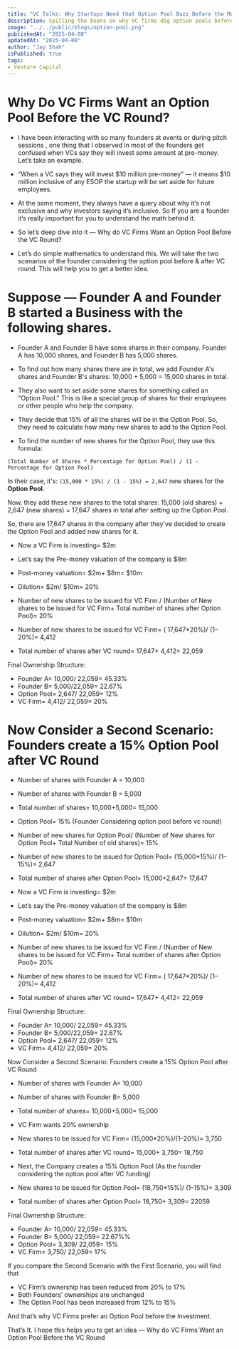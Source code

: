 ```yaml
---
title: "VC Talks: Why Startups Need that Option Pool Buzz Before the Money Rolls In"
description: Spilling the beans on why VC firms dig option pools before the funding party—hint it is all about game-changing strategies and snagging top-notch talent for your startup journey.
image: "../../public/blogs/option-pool.png"
publishedAt: "2025-04-08"
updatedAt: "2025-04-08"
author: "Jay Shah"
isPublished: true
tags: 
- Venture Capital
---
```


# Why Do VC Firms Want an Option Pool Before the VC Round?

- I have been interacting with so many founders at events or during pitch sessions , one thing that I observed in most of the founders get confused when VCs say they will invest some amount at pre-money. Let’s take an example.

- “When a VC says they will invest $10 million pre-money” — it means $10 million inclusive of any ESOP the startup will be set aside for future employees.

- At the same moment, they always have a query about why it’s not exclusive and why investors saying it’s inclusive. So If you are a founder it’s really important for you to understand the math behind it.

- So let’s deep dive into it — Why do VC Firms Want an Option Pool Before the VC Round?

- Let’s do simple mathematics to understand this. We will take the two scenarios of the founder considering the option pool before & after VC round. This will help you to get a better idea.

# Suppose — Founder A and Founder B started a Business with the following shares.

- Founder A and Founder B have some shares in their company. Founder A has 10,000 shares, and Founder B has 5,000 shares.

- To find out how many shares there are in total, we add Founder A's shares and Founder B's shares: 10,000 + 5,000 = 15,000 shares in total.

- They also want to set aside some shares for something called an "Option Pool." This is like a special group of shares for their employees or other people who help the company.

- They decide that 15% of all the shares will be in the Option Pool. So, they need to calculate how many new shares to add to the Option Pool.

- To find the number of new shares for the Option Pool, they use this formula:

`(Total Number of Shares * Percentage for Option Pool) / (1 - Percentage for Option Pool)`

In their case, it's:
`(15,000 * 15%) / (1 - 15%) = 2,647` new shares for the **Option Pool**.

Now, they add these new shares to the total shares: 15,000 (old shares) + 2,647 (new shares) = 17,647 shares in total after setting up the Option Pool.

So, there are 17,647 shares in the company after they've decided to create the Option Pool and added new shares for it.

- Now a VC Firm is investing= $2m
- Let’s say the Pre-money valuation of the company is $8m
- Post-money valuation= $2m+ $8m= $10m
- Dilution= $2m/ $10m= 20%

- Number of new shares to be issued for VC Firm / (Number of New shares to be issued for VC Firm+ Total number of shares after Option Pool)= 20%

- Number of new shares to be issued for VC Firm= ( 17,647*20%)/ (1–20%)= 4,412
- Total number of shares after VC round= 17,647+ 4,412= 22,059

Final Ownership Structure:
- Founder A= 10,000/ 22,059= 45.33%
- Founder B= 5,000/22,059= 22.67%
- Option Pool= 2,647/ 22,059= 12%
- VC Firm= 4,412/ 22,059= 20%

# Now Consider a Second Scenario: Founders create a 15% Option Pool after VC Round

- Number of shares with Founder A = 10,000
- Number of shares with Founder B = 5,000
- Total number of shares= 10,000+5,000= 15,000

- Option Pool= 15% (Founder Considering option pool before vc round)
- Number of new shares for Option Pool/ (Number of New shares for Option Pool+ Total Number of old shares)= 15%
- Number of new shares to be issued for Option Pool= (15,000*15%)/ (1–15%)= 2,647

- Total number of shares after Option Pool= 15,000+2,647= 17,647

- Now a VC Firm is investing= $2m
- Let’s say the Pre-money valuation of the company is $8m
- Post-money valuation= $2m+ $8m= $10m
- Dilution= $2m/ $10m= 20%

- Number of new shares to be issued for VC Firm / (Number of New shares to be issued for VC Firm+ Total number of shares after Option Pool)= 20%

- Number of new shares to be issued for VC Firm= ( 17,647*20%)/ (1–20%)= 4,412
- Total number of shares after VC round= 17,647+ 4,412= 22,059

Final Ownership Structure:
- Founder A= 10,000/ 22,059= 45.33%
- Founder B= 5,000/22,059= 22.67%
- Option Pool= 2,647/ 22,059= 12%
- VC Firm= 4,412/ 22,059= 20%

Now Consider a Second Scenario: Founders create a 15% Option Pool after VC Round

- Number of shares with Founder A= 10,000
- Number of shares with Founder B= 5,000
- Total number of shares= 10,000+5,000= 15,000

- VC Firm wants 20% ownership
- New shares to be issued for VC Firm= (15,000*20%)/(1–20%)= 3,750
- Total number of shares after VC round= 15,000+ 3,750= 18,750

- Next, the Company creates a 15% Option Pool (As the founder considering the option pool after VC funding)
- New shares to be issued for Option Pool= (18,750*15%)/ (1–15%)= 3,309
- Total number of shares after Option Pool= 18,750+ 3,309= 22059

Final Ownership Structure:
- Founder A= 10,000/ 22,059= 45.33%
- Founder B= 5,000/ 22,059= 22.67%%
- Option Pool= 3,309/ 22,059= 15%
- VC Firm= 3,750/ 22,059= 17%

If you compare the Second Scenario with the First Scenario, you will find that

- VC Firm’s ownership has been reduced from 20% to 17%
- Both Founders’ ownerships are unchanged
- The Option Pool has been increased from 12% to 15%

And that’s why VC Firms prefer an Option Pool before the Investment.

That’s It. I hope this helps you to get an idea — Why do VC Firms Want an Option Pool Before the VC Round